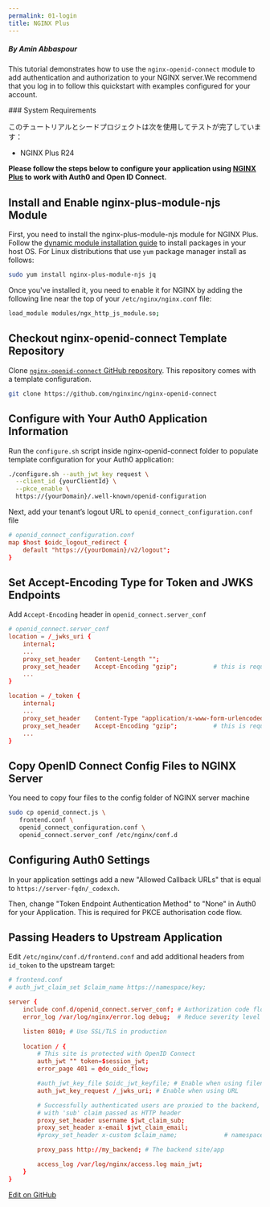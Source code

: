 ```yaml
---
permalink: 01-login
title: NGINX Plus
---
```


##### By Amin Abbaspour

This tutorial demonstrates how to use the `nginx-openid-connect` module to add authentication and authorization to your NGINX server.We recommend that you log in to follow this quickstart with examples configured for your account.

<Note>
### System Requirements

このチュートリアルとシードプロジェクトは次を使用してテストが完了しています：

* NGINX Plus R24
</Note>

**Please follow the steps below to configure your application using [**NGINX Plus**](https://www.nginx.com/products/nginx/) to work with Auth0 and Open ID Connect.**

## Install and Enable nginx-plus-module-njs Module

First, you need to install the nginx-plus-module-njs module for NGINX Plus. Follow the [dynamic module installation guide](https://docs.nginx.com/nginx/admin-guide/dynamic-modules/nginscript) to install packages in your host OS.
For Linux distributions that use `yum` package manager install as follows:

```bash lines
sudo yum install nginx-plus-module-njs jq
```






Once you've installed it, you need to enable it for NGINX by adding the following line near the top of your `/etc/nginx/nginx.conf` file:

```bash lines
load_module modules/ngx_http_js_module.so;
```






## Checkout nginx-openid-connect Template Repository

Clone [`nginx-openid-connect` GitHub repository](https://github.com/nginxinc/nginx-openid-connect). This repository comes with a template configuration.

```bash lines
git clone https://github.com/nginxinc/nginx-openid-connect
```






## Configure with Your Auth0 Application Information

Run the `configure.sh` script inside nginx-openid-connect folder to populate template configuration for your Auth0 application:

```bash lines
./configure.sh --auth_jwt_key request \
  --client_id {yourClientId} \
  --pkce_enable \
  https://{yourDomain}/.well-known/openid-configuration
```






Next, add your tenant’s logout URL to `openid_connect_configuration.conf` file

```conf lines
# openid_connect_configuration.conf
map $host $oidc_logout_redirect {
    default "https://{yourDomain}/v2/logout";
}
```






## Set Accept-Encoding Type for Token and JWKS Endpoints

Add `Accept-Encoding` header in `openid_connect.server_conf`

```conf lines
# openid_connect.server_conf
location = /_jwks_uri {
    internal;
    ...
    proxy_set_header    Content-Length "";           
    proxy_set_header    Accept-Encoding "gzip";          # this is required
    ...
}

location = /_token {
    internal;
    ...
    proxy_set_header    Content-Type "application/x-www-form-urlencoded";
    proxy_set_header    Accept-Encoding "gzip";          # this is required
    ...
}
```






## Copy OpenID Connect Config Files to NGINX Server

You need to copy four files to the config folder of NGINX server machine

```sh lines
sudo cp openid_connect.js \ 
   frontend.conf \
   openid_connect_configuration.conf \
   openid_connect.server_conf /etc/nginx/conf.d
```






## Configuring Auth0 Settings

In your application settings add a new "Allowed Callback URLs" that is equal to `https://server-fqdn/_codexch`.

Then, change "Token Endpoint Authentication Method" to "None" in Auth0 for your Application. This is required for PKCE authorisation code flow.

## Passing Headers to Upstream Application

Edit `/etc/nginx/conf.d/frontend.conf` and add additional headers from `id_token` to the upstream target:

```conf lines
# frontend.conf
# auth_jwt_claim_set $claim_name https://namespace/key;

server {
    include conf.d/openid_connect.server_conf; # Authorization code flow and Relying Party processing
    error_log /var/log/nginx/error.log debug;  # Reduce severity level as required

    listen 8010; # Use SSL/TLS in production
    
    location / {
        # This site is protected with OpenID Connect
        auth_jwt "" token=$session_jwt;
        error_page 401 = @do_oidc_flow;

        #auth_jwt_key_file $oidc_jwt_keyfile; # Enable when using filename
        auth_jwt_key_request /_jwks_uri; # Enable when using URL

        # Successfully authenticated users are proxied to the backend,
        # with 'sub' claim passed as HTTP header
        proxy_set_header username $jwt_claim_sub;
        proxy_set_header x-email $jwt_claim_email;
        #proxy_set_header x-custom $claim_name;             # namespaced claim

        proxy_pass http://my_backend; # The backend site/app

        access_log /var/log/nginx/access.log main_jwt;
    }
}
```







[Edit on GitHub](https://github.com/auth0/docs/edit/master/articles/quickstart/webapp/nginx-plus/01-login.md)